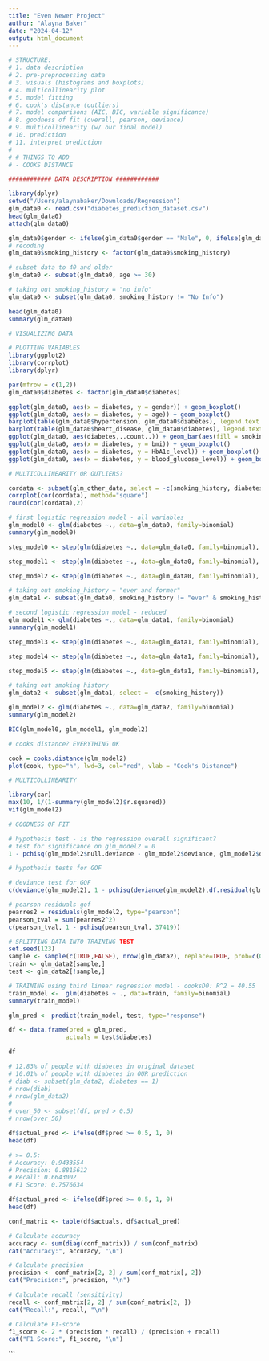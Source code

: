 ```yaml
---
title: "Even Newer Project"
author: "Alayna Baker"
date: "2024-04-12"
output: html_document
---
```


```r

# STRUCTURE: 
# 1. data description 
# 2. pre-preprocessing data
# 3. visuals (histograms and boxplots)
# 4. multicollinearity plot
# 5. model fitting
# 6. cook's distance (outliers)
# 7. model comparisons (AIC, BIC, variable significance)
# 8. goodness of fit (overall, pearson, deviance)
# 9. multicollinearity (w/ our final model)
# 10. prediction 
# 11. interpret prediction
# 
# # THINGS TO ADD 
# - COOKS DISTANCE

```


```r

############ DATA DESCRIPTION ############

library(dplyr)
setwd("/Users/alaynabaker/Downloads/Regression")
glm_data0 <- read.csv("diabetes_prediction_dataset.csv")
head(glm_data0)
attach(glm_data0)

glm_data0$gender <- ifelse(glm_data0$gender == "Male", 0, ifelse(glm_data0$gender == "Female", 1, 2))
# recoding 
glm_data0$smoking_history <- factor(glm_data0$smoking_history)

# subset data to 40 and older
glm_data0 <- subset(glm_data0, age >= 30)

# taking out smoking_history = "no info"
glm_data0 <- subset(glm_data0, smoking_history != "No Info")

head(glm_data0)
summary(glm_data0)

```

```r
# VISUALIZING DATA 

# PLOTTING VARIABLES
library(ggplot2)
library(corrplot)
library(dplyr)

par(mfrow = c(1,2))
glm_data0$diabetes <- factor(glm_data0$diabetes)

ggplot(glm_data0, aes(x = diabetes, y = gender)) + geom_boxplot()
ggplot(glm_data0, aes(x = diabetes, y = age)) + geom_boxplot()
barplot(table(glm_data0$hypertension, glm_data0$diabetes), legend.text = TRUE, beside = TRUE, xlab = "Diabetes", ylab = "Count of Hypertension" )
barplot(table(glm_data0$heart_disease, glm_data0$diabetes), legend.text = TRUE, beside = TRUE, xlab = "Diabetes", ylab = "Count of Heart Disease" )
ggplot(glm_data0, aes(diabetes,..count..)) + geom_bar(aes(fill = smoking_history), position = "dodge")
ggplot(glm_data0, aes(x = diabetes, y = bmi)) + geom_boxplot()
ggplot(glm_data0, aes(x = diabetes, y = HbA1c_level)) + geom_boxplot()
ggplot(glm_data0, aes(x = diabetes, y = blood_glucose_level)) + geom_boxplot()

```

```r
# MULTICOLLINEARITY OR OUTLIERS? 

cordata <- subset(glm_other_data, select = -c(smoking_history, diabetes))
corrplot(cor(cordata), method="square")
round(cor(cordata),2)
```

```r
# first logistic regression model - all variables 
glm_model0 <- glm(diabetes ~., data=glm_data0, family=binomial)
summary(glm_model0)

step_model0 <- step(glm(diabetes ~., data=glm_data0, family=binomial), direction = "both")

step_model1 <- step(glm(diabetes ~., data=glm_data0, family=binomial), direction = "forward")

step_model2 <- step(glm(diabetes ~., data=glm_data0, family=binomial), direction = "backward")

# taking out smoking_history = "ever and former"
glm_data1 <- subset(glm_data0, smoking_history != "ever" & smoking_history != "former")

# second logistic regression model - reduced
glm_model1 <- glm(diabetes ~., data=glm_data1, family=binomial)
summary(glm_model1)

step_model3 <- step(glm(diabetes ~., data=glm_data1, family=binomial), direction = "both")

step_model4 <- step(glm(diabetes ~., data=glm_data1, family=binomial), direction = "forward")

step_model5 <- step(glm(diabetes ~., data=glm_data1, family=binomial), direction = "backward")

# taking out smoking history 
glm_data2 <- subset(glm_data1, select = -c(smoking_history))

glm_model2 <- glm(diabetes ~., data=glm_data2, family=binomial)
summary(glm_model2)

BIC(glm_model0, glm_model1, glm_model2)

# cooks distance? EVERYTHING OK

cook = cooks.distance(glm_model2)
plot(cook, type="h", lwd=3, col="red", vlab = "Cook's Distance")

# MULTICOLLINEARITY 

library(car)
max(10, 1/(1-summary(glm_model2)$r.squared))
vif(glm_model2)
```

```r
# GOODNESS OF FIT 

# hypothesis test - is the regression overall significant? 
# test for significance on glm_model2 = 0
1 - pchisq(glm_model2$null.deviance - glm_model2$deviance, glm_model2$df.null - glm_model2$df.residual)

# hypothesis tests for GOF 

# deviance test for GOF
c(deviance(glm_model2), 1 - pchisq(deviance(glm_model2),df.residual(glm_model2)))

# pearson residuals gof
pearres2 = residuals(glm_model2, type="pearson")
pearson_tval = sum(pearres2^2)
c(pearson_tval, 1 - pchisq(pearson_tval, 37419))
```

```r
# SPLITTING DATA INTO TRAINING TEST 
set.seed(123)
sample <- sample(c(TRUE,FALSE), nrow(glm_data2), replace=TRUE, prob=c(0.8, 0.2))
train <- glm_data2[sample,]
test <- glm_data2[!sample,]

# TRAINING using third linear regression model - cooksD0: R^2 = 40.55
train_model <-  glm(diabetes ~ ., data=train, family=binomial)
summary(train_model)

glm_pred <- predict(train_model, test, type="response")

df <- data.frame(pred = glm_pred,
                actuals = test$diabetes)

df

# 12.83% of people with diabetes in original dataset 
# 10.01% of people with diabetes in OUR prediction
# diab <- subset(glm_data2, diabetes == 1)
# nrow(diab)
# nrow(glm_data2)
# 
# over_50 <- subset(df, pred > 0.5)
# nrow(over_50)

df$actual_pred <- ifelse(df$pred >= 0.5, 1, 0)
head(df)
```

```r
# >= 0.5: 
# Accuracy: 0.9433554 
# Precision: 0.8815612 
# Recall: 0.6643002 
# F1 Score: 0.7576634

df$actual_pred <- ifelse(df$pred >= 0.5, 1, 0)
head(df)

conf_matrix <- table(df$actuals, df$actual_pred)

# Calculate accuracy
accuracy <- sum(diag(conf_matrix)) / sum(conf_matrix)
cat("Accuracy:", accuracy, "\n")

# Calculate precision
precision <- conf_matrix[2, 2] / sum(conf_matrix[, 2])
cat("Precision:", precision, "\n")

# Calculate recall (sensitivity)
recall <- conf_matrix[2, 2] / sum(conf_matrix[2, ])
cat("Recall:", recall, "\n")

# Calculate F1-score
f1_score <- 2 * (precision * recall) / (precision + recall)
cat("F1 Score:", f1_score, "\n")
```











```
